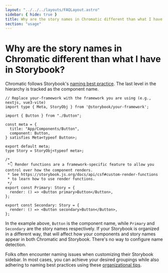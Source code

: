 ```yaml
---
layout: "../../../layouts/FAQLayout.astro"
sidebar: { hide: true }
title: Why are the story names in Chromatic different than what I have in Storybook?
section: "usage"
---
```


# Why are the story names in Chromatic different than what I have in Storybook?

Chromatic follows Storybook's [naming best practice](https://storybook.js.org/docs/writing-stories/naming-components-and-hierarchy). The last level in the hierarchy is tracked as the component name.

```tsx title="Button.stories.ts|tsx"
// Replace your-framework with the framework you are using (e.g., nextjs, vue3-vite)
import type { Meta, StoryObj } from '@storybook/your-framework';

import { Button } from "./Button";

const meta = {
  title: "App/Components/Button",
  component: Button,
} satisfies Meta<typeof Button>;

export default meta;
type Story = StoryObj<typeof meta>;

/*
 *👇 Render functions are a framework-specific feature to allow you control over how the component renders.
 * See https://storybook.js.org/docs/api/csf#custom-render-functions
 * to learn how to use render functions.
 */
export const Primary: Story = {
  render: () => <Button primary>Button</Button>,
};

export const Secondary: Story = {
  render: () => <Button secondary>Button</Button>,
};
```

In the example above, `Button` is the component name, while `Primary` and `Secondary` are the story names respectively. If your Storybook is organized in a different way, that will affect how your components and story names appear in both Chromatic and Storybook. There's no way to configure name detection.

Folks often encounter naming issues when customizing their Storybook sidebar. In most cases, you can achieve your desired groupings while also adhering to naming best practices using these [organizational tips](https://storybook.js.org/blog/structuring-your-storybook/).
